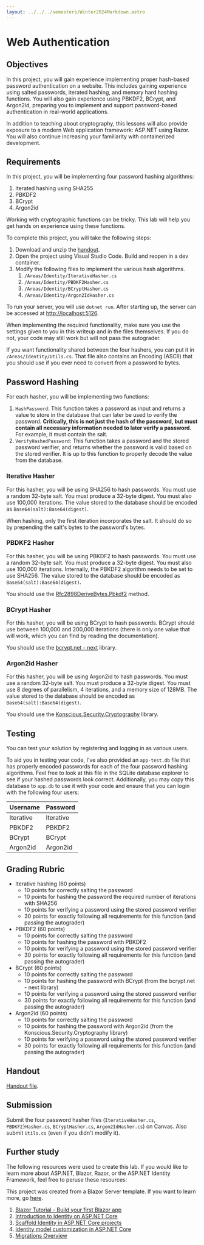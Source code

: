 ```yaml
---
layout: ../../../semesters/Winter2024Markdown.astro
---
```


# Web Authentication

## Objectives

In this project, you will gain experience implementing proper hash-based
password authentication on a website. This includes gaining experience using
salted passwords, iterated hashing, and memory hard hashing functions. You will
also gain experience using PBKDF2, BCrypt, and Argon2id, preparing you to
implement and support password-based authentication in real-world applications.

In addition to teaching about cryptography, this lessons will also provide
exposure to a modern Web application framework: ASP.NET using Razor. You will
also continue increasing your familiarity with containerized development.

## Requirements

In this project, you will be implementing four password hashing algorithms:

1. Iterated hashing using SHA255
2. PBKDF2
3. BCrypt
4. Argon2id

Working with cryptographic functions can be tricky. This lab will help you get
hands on experience using these functions.

To complete this project, you will take the following steps:

1. Download and unzip the [handout](/files/web-authentication-handout.tar.gz).
2. Open the project using Visual Studio Code. Build and reopen in a dev
   container.
3. Modify the following files to implement the various hash algorithms.
   1. `/Areas/Identity/IterativeHasher.cs`
   2. `/Areas/Identity/PBDKF2Hasher.cs`
   3. `/Areas/Identity/BCryptHasher.cs`
   4. `/Areas/Identity/Argon2IdHasher.cs`

To run your server, you will use `dotnet run`. After starting up, the server can
be accessed at [http://localhost:5126](http://localhost:5126).

When implementing the required functionality, make sure you use the settings
given to you in this writeup and in the files themselves. If you do not, your
code may still work but will not pass the autograder.

If you want functionality shared between the four hashers, you can put it in
`/Areas/Identity/Utils.cs`. That file also contains an Encoding (ASCII) that you
should use if you ever need to convert from a password to bytes.

## Password Hashing

For each hasher, you will be implementing two functions:

1. `HashPassword`: This function takes a password as input and returns a value
   to store in the database that can later be used to verify the password.
   **Critically, this is not just the hash of the password, but must contain all
   necessary information needed to later verify a password.** For example, it
   must contain the salt.
2. `VerifyHashedPassword`: This function takes a password and the stored
   password verifier, and returns whether the password is valid based on the
   stored verifier. It is up to this function to properly decode the value from
   the database.

### Iterative Hasher

For this hasher, you will be using SHA256 to hash passwords. You must use a
random 32-byte salt. You must produce a 32-byte digest. You must also use
100,000 iterations. The value stored to the database should be encoded as
`Base64(salt):Base64(digest)`.

When hashing, only the first iteration incorporates the salt. It should do so by
prepending the salt's bytes to the password's bytes.

### PBDKF2 Hasher

For this hasher, you will be using PBKDF2 to hash passwords. You must use a
random 32-byte salt. You must produce a 32-byte digest. You must also use
100,000 iterations. Internally, the PBKDF2 algorithm needs to be set to use
SHA256. The value stored to the database should be encoded as
`Base64(salt):Base64(digest)`.

You should use the
[Rfc2898DeriveBytes.Pbkdf2](https://learn.microsoft.com/en-us/dotnet/api/system.security.cryptography.rfc2898derivebytes.pbkdf2?view=net-7.0)
method.

### BCrypt Hasher

For this hasher, you will be using BCrypt to hash passwords. BCrypt should use
between 100,000 and 200,000 iterations (there is only one value that will work,
which you can find by reading the documentation).

You should use the [bcrypt.net - next](https://github.com/BcryptNet/bcrypt.net)
library.

### Argon2id Hasher

For this hasher, you will be using Argon2id to hash passwords. You must use a
random 32-byte salt. You must produce a 32-byte digest. You must use 8 degrees
of parallelism, 4 iterations, and a memory size of 128MB. The value stored to
the database should be encoded as `Base64(salt):Base64(digest)`.

You should use the
[Konscious.Security.Cryptography](https://github.com/kmaragon/Konscious.Security.Cryptography)
library.

## Testing

You can test your solution by registering and logging in as various users.

To aid you in testing your code, I've also provided an `app-test.db` file that
has properly encoded passwords for each of the four password hashing algorithms.
Feel free to look at this file in the SQLite database explorer to see if your
hashed passwords look correct. Additionally, you may copy this database to
`app.db` to use it with your code and ensure that you can login with the
following four users:

| Username  | Password  |
| --------- | --------- |
| Iterative | Iterative |
| PBKDF2    | PBKDF2    |
| BCrypt    | BCrypt    |
| Argon2id  | Argon2id  |

## Grading Rubric

- Iterative hashing (60 points)
  - 10 points for correctly salting the password
  - 10 points for hashing the password the required number of iterations with
    SHA256
  - 10 points for verifying a password using the stored password verifier
  - 30 points for exactly following all requirements for this function (and
    passing the autograder)
- PBKDF2 (60 points)
  - 10 points for correctly salting the password
  - 10 points for hashing the password with PBKDF2
  - 10 points for verifying a password using the stored password verifier
  - 30 points for exactly following all requirements for this function (and
    passing the autograder)
- BCrypt (60 points)
  - 10 points for correctly salting the password
  - 10 points for hashing the password with BCrypt (from the bcrypt.net - next
    library)
  - 10 points for verifying a password using the stored password verifier
  - 30 points for exactly following all requirements for this function (and
    passing the autograder)
- Argon2id (60 points)
  - 10 points for correctly salting the password
  - 10 points for hashing the password with Argon2id (from the
    Konscious.Security.Cryptography library)
  - 10 points for verifying a password using the stored password verifier
  - 30 points for exactly following all requirements for this function (and
    passing the autograder)

## Handout

[Handout file](/files/web-authentication-handout.tar.gz).

## Submission

Submit the four password hasher files (`IterativeHasher.cs`, `PBDKF2}Hasher.cs`,
`BCryptHasher.cs`, `Argon2IdHasher.cs`) on Canvas. Also submit `Utils.cs` (even
if you didn't modify it).

## Further study

The following resources were used to create this lab. If you would like to learn
more about ASP.NET, Blazor, Razor, or the ASP.NET Identity Framework, feel free
to peruse these resources:

This project was created from a Blazor Server template. If you want to learn
more, go
[here](https://learn.microsoft.com/en-us/aspnet/core/blazor/security/server/?source=recommendations&view=aspnetcore-7.0&tabs=netcore-cli).

1. [Blazor Tutorial - Build your first Blazor app](https://dotnet.microsoft.com/en-us/learn/aspnet/blazor-tutorial/intro)
1. [Introduction to Identity on ASP.NET Core](https://learn.microsoft.com/en-us/aspnet/core/security/authentication/identity?view=aspnetcore-7.0&tabs=netcore-cli)
1. [Scaffold Identity in ASP.NET Core projects](https://learn.microsoft.com/en-us/aspnet/core/security/authentication/scaffold-identity?view=aspnetcore-7.0&tabs=netcore-cli)
1. [Identity model customization in ASP.NET Core](https://learn.microsoft.com/en-us/aspnet/core/security/authentication/customize-identity-model?view=aspnetcore-7.0)
1. [Migrations Overview](https://learn.microsoft.com/en-us/ef/core/managing-schemas/migrations/?tabs=dotnet-core-cli)
